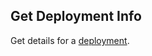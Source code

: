 ## Get Deployment Info

Get details for a [deployment](https://hathora.dev/docs/concepts/hathora-entities#deployment).
